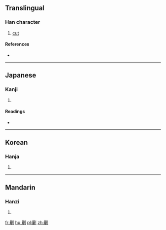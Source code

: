 ==Translingual==

===Han character===
{{Han char|rn=18|rad=刀|as=21|sn=23|four=|canj=尸戈中弓 (SILN)|ids=⿰[[屬]][[刂]]}}

# [[cut]]

====References====
* {{Han ref|kx=0146.010|dkj=02284|dj=0327.290|hdz=10363.090|uh=529A|ud=21146}}

----

==Japanese==

===Kanji===
{{ja-kanji|grade=|rs=刀21}}

# {{defn|lang=ja|sort=刀21}}

====Readings====
* {{ja-readings|on=[[ちゃく]] (chaku), [[ちょう]] (chō)|kun=[[きる]] (kiru)}}

----

==Korean==

===Hanja===
{{ko-hanja|hangeul=촉|rv=chok|mr=ch'ok}}

# {{defn|lang=ko|sort=刀21}}

----

==Mandarin==

===Hanzi===
{{cmn-hanzi|sim=㔉|pin=[[zhú]] ([[zhu2]])|wg=chu<sup>2</sup>}}

# {{defn|lang=cmn|sort=刀21}}

[[fr:劚]]
[[hu:劚]]
[[pl:劚]]
[[zh:劚]]
